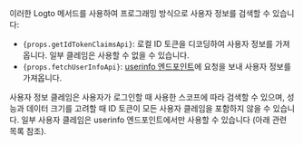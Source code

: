 이러한 Logto 메서드를 사용하여 프로그래밍 방식으로 사용자 정보를 검색할 수 있습니다:

- <code>{props.getIdTokenClaimsApi}</code>: 로컬 ID 토큰을 디코딩하여 사용자 정보를 가져옵니다. 일부
  클레임은 사용할 수 없을 수 있습니다.
- <code>{props.fetchUserInfoApi}</code>: [userinfo
  엔드포인트](https://openid.net/specs/openid-connect-core-1_0.html#UserInfo)에 요청을 보내 사용자
  정보를 가져옵니다.

사용자 정보 클레임은 사용자가 로그인할 때 사용한 스코프에 따라 검색할 수 있으며, 성능과 데이터 크기를 고려할 때 ID 토큰이 모든 사용자 클레임을 포함하지 않을 수 있습니다. 일부 사용자 클레임은 userinfo 엔드포인트에서만 사용할 수 있습니다 (아래 관련 목록 참조).
